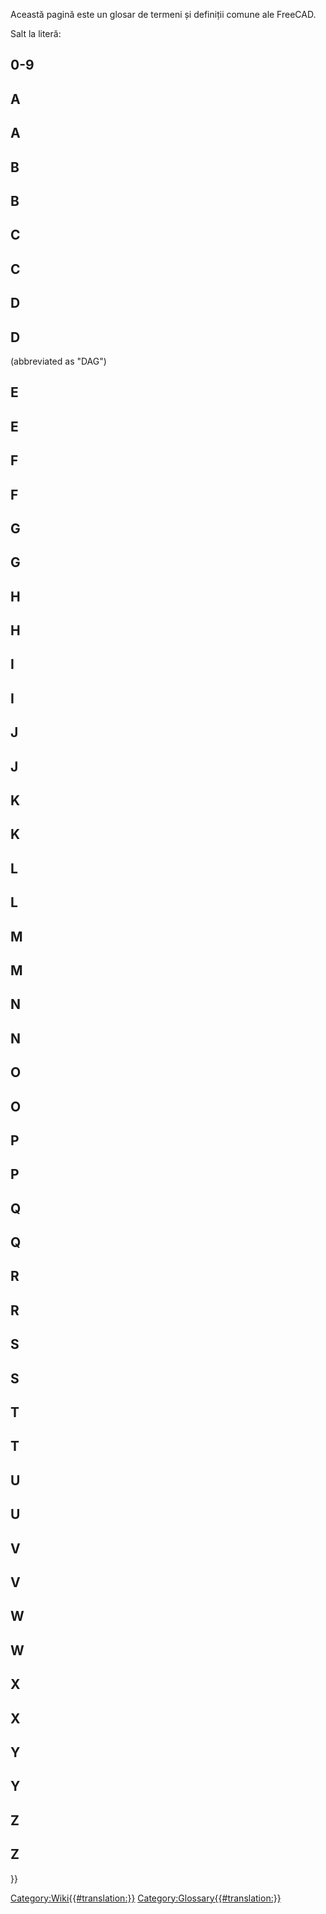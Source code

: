 <languages/>

{{Docnav
|[[Contributors|Contributors]]
|
}}

Această pagină este un glosar de termeni și definiții comune ale FreeCAD.

Salt la literă: {{CompactTOC|center=yes}}

==0-9==

{{gloss}}
{{term|3D view|content=[[3D_view|3D view]]}}
{{defn|defn=The 3D view is a component of the FreeCAD [[Interface|interface]]. It shows a 3D representation of the model.}}
{{glossend}}

==A==

<div class="mw-translate-fuzzy">
==A==
{{gloss}}
{{term|Arc}}
{{defn|defn=O porțiune sau un segment de cerc.}}
{{term|Arch|content=[[Arch_Workbench|Arch]]}}
{{defn|defn=O abreviere pentru Arhitectură [[#Workbench|workbench]] care este folosită în principal pentru modelarea clădirilor și a structurilor. În strânsă legătură cu [[#Draft|Draft Workbench]].}}
{{term|Assembly|content=[[Assembly|Assembly]]}}
{{defn|no=1|defn=Un set de [[#Part|parts]] care au definite pozițiile în relația fiecare cu celaltă.}}
{{defn|no=2|defn=A [[#Workbench|workbench]] care urmărește să faciliteze crearea de ansambluri. Acest Atelier este în curs de dezvoltare și încă nu face parte din FreeCAD.}}
{{term|Axis}}
{{defn|defn= O linie imaginară care trece prin originea spațiului de lucru. Există 3 axe normale. Ele au numele clasic de X, Y și Z. X este în parte stângă sau dreapta. Y este în parte de sus sau în partea de jos. Z este în interiorul sau în afara ecranului/paginii(cea de-a treia dimensiune) .}}
{{glossend}}
</div>

==B==

<div class="mw-translate-fuzzy">
==B==
{{gloss}}
{{term|Backtrace}}
{{defn|defn=Ieșire dintr-un program de depanare care afișează seria de instrucțiuni pe care FreeCAD le-a urmat înainte de apariția unei probleme.}}
{{term|Bezier Curve|content=[http://en.wikipedia.org/wiki/B%C3%A9zier_curve Bezier Curve]}}
{{defn|defn=Un tip de curbă parametrică}}
{{term|Blueprint}}
{{defn|defn=Vechi termen utilizat pentru [[#Drawing|drawing]], și formulat prntru originalul său [http://en.wikipedia.org/wiki/Blueprint reproduction process].}}
{{term|Body}}
{{defn|defn=Un tip de container utilizat în Atelierul [[PartDesign_Workbench|PartDesign]] [[#Workbench|workbench]] care grupează o secvență de operații ([[#Sketch|sketches]], de construcție geometrică și[[#Feature|features]]) pentru a crea un solid invecinat. (Introduced in FreeCAD V0.17.)}}
{{term|Boolean Logic}}
{{defn|defn=O metodă de manipularea datelor utilizând operanzii: And, Or, Not.}}
{{term|Boolean Operation}}
{{defn|defn=O metodă de maipulare a aobiectelor folosind logica Boolean. În FreeCAD, operațiile Boolean sunt: Union ([[#Fuse|Fuse]]), Difference ([[#Cut|Cut]]), Intersection, and Section.}}
{{term|Boolean OPerations check}}
{{defn|defn=See [[#BOPcheck|BOPcheck]].}}
{{term|BOPcheck}}
{{defn|defn= O setare care permite instrumentului de verificare a geometriei din partea WB(Atelierului) și OpenSCAD WB să verifice și geometria făcută din [[#Boolean Logic|Boolean logic]]. Setarea implicită este "false" (sau off) dar utilizatorul îi poate permite să furnizeze mai multă precizie atunci când execută o Check Geometry, dar acest lucru este în detrimentul timpilor de procesare a  unei Check Geometry . Setarea este activată prin navigarea pe traseul Tools > Edit Parameters > Preferences folder > Mod folder > Part folder > Check geometry folder, apoi dublu click "false" în tab-ul drept, schimbarea valorii la "True", click pe butonul "OK", click pe butonul"Save to disk", apoi click pe butonul "Close". O captură de ecran și o descriere a procedurii de activare BOPCheck este la adresa [http://forum.freecadweb.org/viewtopic.php?t=8031#p65914 in post[rile de pe acest forum].}}
{{term|brep}}
{{defn|defn=Format nativ de fișier pentru [[#Open CASCADE|Open CASCADE]] și este partajat de câteva aplicații. FreeCAD poate salva în format *.brep .}}
{{term|B-rep}}
{{defn|defn=Stands for [http://en.wikipedia.org/wiki/B-rep boundary representation],care este unul dintre cele două tipuri de modele 3D pe care FreeCAD le suportă (cealaltă fiind[[#Mesh|mesh]]).}}
{{term|B-spline}}
{{defn|defn=Un tip de curbă parametrică. Vezi [http://en.wikipedia.org/wiki/B-spline B-spline]}}
{{glossend}}
</div>

==C==

<div class="mw-translate-fuzzy">
==C==
{{gloss}}
{{term|Callout}}
{{defn|defn=String of text connected to a line pointing to an object in a [[#Drawing|drawing]].}}
{{term|Chamfer}}
{{defn|defn=The cutting off of an edge, at an angle, to get rid of its sharpness; a beveled edge.}}
{{term|1=Clipping Plane}}
{{defn|1=The clipping plane is used to cut away at the model in the 3D view. It is just a visual aid and does not actually cut the model.}}
{{term|Clone}}
{{defn|defn=A copy of an object whereby the copy remains parametric.  When the original object is changed the Clone(s) also change to show modifications made to the original object.}}
{{term|Coin}}
{{defn|defn=Also called Coin3D. Third-party software library used for 3D representation by FreeCAD.}}
{{term|COLLADA}}
{{defn|defn=An interchange file format for [[#Mesh|mesh]] models. File extension is *.dae.}}
{{term|Command|content=[[Command|Command]]}}
{{defn|defn=An action invoked from the [[#GUI|Gui]] when you press a toolbar button or type a keyboard shortcut or type into the python console. }}
{{term|Compound}}
{{defn|defn=Groups objects together without fusing them like a [[#Boolean Operation|boolean union]] would.}}
{{term|CompSolid}}
{{defn|defn=Set of [[#Solid|solids]] connected by their [[#Face|faces]]. CompSolids are needed in [[#FEM|FEM]], where more than one material is used in one FEM-mesh.}}
{{term|1=Constraint}}
{{defn|1=A restriction on the geometric relationship between primitives in a [[#Sketch|Sketch]]. If a constraint has a numerical value, it is referred to as Datum (e.g., a distance constraint has a numerical value - the length of an imaginary line connecting the two points). A constraint that has no numerical value (e.g., a Horizontal constraint) is sometimes referred to as Geometric Constraint.}}
{{term|Constructive Solid Geometry|content=[http://en.wikipedia.org/wiki/Constructive_solid_geometry Constructive Solid Geometry]}}
{{defn|defn=A solid modeling method for creating shapes by using [[#Boolean Operation|boolean operations]] on [[#Primitive|primitives]].}}
{{term|Coordinate}}
{{defn|defn=A number which defines the position of an object in space in reference to a [http://en.wikipedia.org/wiki/Cartesian_coordinate_system coordinate system].}}
{{term|Coplanar}}
{{defn|defn=Existing on the same plane.}}
{{term|CSG}}
{{defn|defn=Short for [[#Constructive Solid Geometry|Constructive Solid Geometry]].}}
{{term|Cut}}
{{defn|defn=Applying a [[#Boolean Operation|boolean difference]] between shapes.}}
{{glossend}}
</div>

==D==

<div class="mw-translate-fuzzy">
==D==
{{gloss}}
{{term|DAG}}
{{defn|defn=See [[#Directed Acyclic Graph|Directed Acyclic Graph.]]}} 
{{term|Degrees Of Freedom}}
{{defn|defn=The number of ways geometry in a [[#Sketch|Sketch]] may vary.  For example, if we have a Sketch consisting of only one point, and the point has no [[#Constraint|Constraints]] applied to it, the point has two [[#DOF|DOF]] because it is free to move both vertically and horizontally.  Similarly, a Sketch consisting of only a single unconstrained circle has three [[#DOF|DOF]] because the circle can move vertically and horizontally and, additionally, the radius is not defined.  It is good practice to constrain a Sketch until it has no [[#DOF|DOF]] remaining, in which case it is said to be [[#Fully Constrained|Fully Constrained]].}}
{{term|Dependency Graph}}
{{defn|defn=A third-party graphing tool used to show how objects in a FreeCAD model use or are related to one another.  For more information, refer to the [[Std_DependencyGraph|Dependency Graph Wiki page]]|.}}
{{term|Difference}}
{{defn|no=1|defn=The result of, or remainder of, a subtraction.}}
{{defn|no=2|defn=A [[#Boolean operation|Boolean Operation]] in the [[Part_Workbench|Part]] [[#Workbench|workbench]] which is used to subtract one geometry from another; it results in a [[#Cut|Cut]].}}
{{term|Directed Acyclic Graph}} (abbreviated as "DAG")
{{defn|defn=A type of [[#Dependency Graph|Dependency Graph]] where the relationship of objects flows in a generally linear direction from start to end with no circular dependencies.  When following a DAG there is no flow from one object A to any other objects and then back to that same object A again.  In FreeCAD, a graph of the model must always be a DAG.}}
{{term|DOF}}
{{defn|[[#Degrees_Of_Freedom|Degrees Of Freedom]]}}
{{term|Draft|content=[[Draft_Workbench|Draft]]}}
{{defn|no=1|defn=A FreeCAD [[#Workbench|workbench]] used primarily for 2 dimensional work.}}
{{defn|no=2|defn=A relief angle on a mold to allow removal of the finished product. See [[PartDesign Draft]].}}
{{term|Drawing|content=[[Drawing_Workbench|Drawing]]}}
{{defn|no=1|defn=A FreeCAD [[#Workbench|workbench]] used to generate 2D representations of a model, also called drawings.}}
{{defn|no=2|defn=Describes a representation of geometry through the use of two-dimensional views. Also called plan or [[#Blueprint|blueprint]].}}
{{glossend}}
</div>

==E==

<div class="mw-translate-fuzzy">
==E==
{{gloss}}
{{term|Edge}}
{{defn|no=1|defn=A segment joining two [[#Vertex|vertices]]. This segment can be a straight line or a curve. The CAD kernel defines it as: One-dimensional shape corresponding to a curve and bounded by a vertex at each extremity. A closed circle has therefore only one vertex, where it starts and ends. [[https://dev.opencascade.org/doc/overview/html/occt__tutorial.html#OCCT_TUTORIAL_SUB2_3| see Profile: Defining the Topology]].}}
{{defn|no=2|defn=The joining line between two faces. It can be curved or straight.}}
{{term|Element}}
{{defn|An item of Sketcher geometry such as a point, a line segment, an arc, a circle, etc.}}
{{term|1=Extrude}}
{{defn|1=A general term for extending a 2D object into 3D along 1 direction. See also [[#Pad|Pad]].}}
{{glossend}}
</div>

==F==

<div class="mw-translate-fuzzy">
==F==
{{gloss}}
{{term|1=Face}}
{{defn|1=A 2 dimensional topological construct.  For example, a cube has 6 Faces. A face can be curved, like in case of a sphere, which has one face in FreeCAD. The CAD kernel defines it as: Part of a surface bounded by a closed [[#Wire|wire(s)]]. See [[https://dev.opencascade.org/doc/overview/html/occt__tutorial.html#OCCT_TUTORIAL_SUB2_3|Profile: Defining the Topology]].}}
{{term|Facet}}
{{defn|defn=Often used to describe planar faces on a [[#Mesh|mesh]].}}
{{term|FC}}
{{defn|defn=Short for FreeCAD.}}
{{term|FCStd}}
{{defn|defn=FreeCAD native file format. File extension *.fcstd, *.FCStd}}
{{term|1=Feature}}
{{defn|1=A step in a 3d part's evolution in the [[PartDesign_Workbench|Part Design]] [[#Workbench|workbench]] workflow.  Examples are [[#Pad|Pad]], [[#Pocket|Pocket]], [[#Groove|Groove]], [[#Fillet|Fillet]], etc.  As we create a model in the [[PartDesign_Workbench|Part Design]] [[#Workbench|workbench]], each feature takes the shape of the last one and adds or removes something.  Hence a "Pocket" feature is not only the pocketed hole itself, but the whole part with the pocket feature.}}
{{term|FEM|content=[[FEM_Workbench|FEM]]}}
{{defn|defn=[https://en.wikipedia.org/wiki/Finite_element_method Finite Element Method], a [[#Workbench|workbench]] used to solve engineering and mathematical physics problems associated with parts, assemblies and structures.}}
{{term|Fillet}}
{{defn|defn=A rounded relief or cut at an edge added for a finished appearance and to break sharp edges. See [[Part Fillet]] and [[PartDesign Fillet]].}}
{{term|Fork}}
{{defn|defn=See [[#Forked Model|Forked Model]].}}
{{term|Forked Model}}
{{defn|defn=A modeling method, usually accidental and incorrect in FreeCAD, that creates two or more versions of a model from a previous item. (Not to be confused with intentional operations like Array, Clone, PolarPattern, etc.)}}
{{term|Frenet}}
{{defn|defn=When Sweeping a profile along a 3D path, the Frenet parameter controls the orientation of the profile as it travels along the path. If Frenet is true, the profiles are oriented using the Frenet Frame (tangent, binormal, normal) of the path. If Frenet is false the profile's rotation is not restricted. [http://en.wikipedia.org/wiki/Frenet_Frame]}}
{{term|Freetype|content=[http://www.freetype.org FreeType]}}
{{defn|defn=A freely available software library used to extract information from font definition files.}}
{{term|Frustum|content=[http://en.wikipedia.org/wiki/Frustum Frustum]}}
{{defn|defn=The portion of a solid that lies between two parallel planes cutting it. Used in computer graphics to describe the three-dimensional region which is visible on the screen, the [http://en.wikipedia.org/wiki/Viewing_frustum "viewing frustum"]}}
{{term|Fully Constrained}}
{{defn|defn=In [[#Sketcher|Sketcher]], when a [[#Sketch|Sketch]] has no [[#Degrees Of Freedom|Degrees Of Freedom]], the Sketch is said to be "fully constrained" by the applied [[#Constraint|Constraints]].}}
{{term|Fuse}}
{{defn|defn=Term commonly used in FreeCAD to refer to a [[#Boolean Operation|boolean union]] of shapes.}}
{{glossend}}
</div>

==G==

<div class="mw-translate-fuzzy">
==G==
{{gloss}}
{{term|GDB or gdb}}
{{defn|defn=[https://www.gnu.org/software/gdb/ '''G'''NU Project '''D'''e'''B'''ugger], a debugging program used on Unix and other 'nix operating systems in order to get a [[#Backtrace|backtrace]]. "gdb" (without the quotation marks) is also the first part of the command used to start the GDB program itself.  An example of how to use GDB with FreeCAD is in [http://forum.freecadweb.org/viewtopic.php?t=7052#p56918 this forum post]}}
{{term|Geometric modeling kernel}}
{{defn|defn=Also called CAD kernel. A set of complex software libraries responsible for the creation of 3D shapes. All operations on objects (extrude, boolean operations, chamfer, fillet) rely on the geometric modeling kernel.}}
{{term|Git}}
{{defn|defn=[http://en.wikipedia.org/wiki/Distributed_revision_control Distributed revision control system] used by FreeCAD to host and manage its code base.}}
{{term|[[Std_Group|Group]]}}
{{defn|defn=Used to organize elements in the Model tree.}}
{{term|GUI}}
{{defn|defn='''G'''raphical '''U'''ser '''I'''nterface. Allows users to interact with FreeCAD through graphical icons and the mouse pointer.}}
{{glossend}}
</div>

==H==

<div class="mw-translate-fuzzy">
==H==
{{gloss}}
{{term|Half_Space|content=[http://en.wikipedia.org/wiki/Half-space_%28geometry%29 Half Space]}}
{{defn|defn=When a plane completely divides a 3D Euclidian space, the plane forms two half spaces.}}
{{glossend}}
</div>

==I==

<div class="mw-translate-fuzzy">
==I==
{{gloss}}
{{term|IGES}}
{{defn|defn=A file format for the exchange of product data models. Files extensions are *.iges, *.igs. See also [[#STEP|STEP]].}}
{{term|Intersection|content=[http://en.wikipedia.org/wiki/Intersection Intersection]}}
{{defn|defn=That portion of two or more geometric entities that is common to all.  For example, the intersection of two lines is a point.}}
{{glossend}}
</div>

==J==

<div class="mw-translate-fuzzy">
==J==
{{gloss}}
{{term|JT}}
{{defn|defn=A proprietary 3D data format developed by Siemens PLM Software.  FreeCAD has no support for JT at this time.}}
{{glossend}}
</div>

==K==

<div class="mw-translate-fuzzy">
==K==
{{gloss}}
{{term|Kernel}}
{{defn|defn=See [[#Geometric modeling kernel|Geometric modeling kernel]].}}
{{term|KML}}
{{defn|defn=Keyhole Markup Language -  an XML-based geospatial 3D data definition file used by Google Earth.  FreeCAD has no support for KML at this time.}}
{{glossend}}
</div>

==L==

<div class="mw-translate-fuzzy">
==L==
{{gloss}}
{{term|Label}}
{{defn|no=1|defn=A user defined property of an object; used to make the model tree easier to understand by humans.}}
{{defn|no=2|defn=A string of descriptive text added to a drawing (see [[Draft Label|Draft Label]]).}} 
{{defn|defn=Contrast with [[#Name|Name]].}}
{{term|Line}}
{{defn|defn=Most often this is used as a synonym for a line segment (see below). In sketcher it is used sometimes with its exact meaning of an infinite straight path.}}
{{term|Line Segment}}
{{defn|defn=A straight path between two [[#Point|points]].}}
{{term|Lock}}
{{defn|defn=[[Sketcher ConstrainLock|Constraint Lock]]}}
{{term|Loft|content=[http://en.wikipedia.org/wiki/Loft_%283D%29 Loft]}}
{{defn|defn=A topological form created by linking consecutive profiles with a surface.  Similar to the process used to make fabric covered aeroplanes or boats. Also the FreeCAD function for creating such a form.}}
{{glossend}}
</div>

==M==

<div class="mw-translate-fuzzy">
==M==
{{gloss}}
{{term|Macro}}
{{defn|defn=A saved sequence of FreeCAD instructions, often written by end users.}}
{{term|Manifold}}
{{defn|defn=Said of a [[#Shape|shape]] that forms a perfectly enclosed volume. A familiar synonym that gives a good description is "watertight". To generate a solid, a [[#Shell|shell]] must be manifold.}}
{{term|Mantis}}
{{defn|defn=[[#Tracker|Bug tracking system]] used by the FreeCAD project.}}
{{term|Mesh}}
{{defn|defn=Type of object that can be imported or created by FreeCAD. See [http://en.wikipedia.org/wiki/Polygon_mesh Polygon mesh] for more details.}}
{{term|Model}}
{{defn|defn=Also called 3D model. Computer representation of a three-dimensional [[#Part|part]] or [[#Assembly|assembly]].}}
{{term|MultiTransform|content=[[PartDesign_MultiTransform|MultiTransform]]}}
{{defn|defn=Stands for multiple transformation. A [[#Feature|feature]] from the [[PartDesign_Workbench|PartDesign]] [[#Workbench|workbench]] that applies a series of chained transformations (linear and circular pattern, mirrored) to selected features.}}
{{glossend}}
</div>

==N==

<div class="mw-translate-fuzzy">
==N==
{{gloss}}
{{term|Name}}
{{defn|defn=An unique identifier for a FreeCAD document object. Once assigned by the program, the Name can not be easily changed.  Contrast with [[#Label|Label]].}}
{{term|Non-manifold}}
{{defn|defn=Non-manifold topology, also called zero-thickness, is two distinct solid bodies connected at a theoretical vertex or edge. It is an unsupported type of shape (not always detected by FreeCAD) that should be avoided, as it can cause trouble with further steps and export.}}
{{term|Null Shape}}
{{defn|defn=A [[#Shape|Shape]] property that has not been initialized by a program/macro.  Usually an error condition.}}
{{glossend}}
</div>

==O==

<div class="mw-translate-fuzzy">
==O==
{{gloss}}
{{term|OCC}}
{{defn|defn=Acronym for [[#Open CASCADE|Open CASCADE]]. Prior to being open sourced, it used to be named CAS.CADE (abbreviated from Computer Aided Software for Computer Aided Design and Engineering).}}
{{term|OCE}}
{{defn|defn='''O'''pen CASCADE '''C'''ommunity '''E'''dition. It provides patches, improvements and experiments contributed by users over the official [[#Open CASCADE|Open CASCADE]] library. FreeCAD is known to work on either OCC or OCE.}}
{{term|OCCT}}
{{defn|Open CASCADE Technology. See [[#OCC|OCC]].}}
{{term|Open CASCADE|content=[http://www.opencascade.org Open CASCADE]}}
{{defn|The [[#Geometric modeling kernel|geometric modeling kernel]] (software library) underlying FreeCAD. Also called [[#OCC|OCC]] or [[#OCCT|OCCT]] (for Open CASCADE Technology). See also [[#OCE|OCE]].}}
{{term|OpenSCAD|content=[http://www.openscad.org/ OpenSCAD]}}
{{defn|no=1|Name of a script-only based CAD program.}}
{{defn|no=2|A [[#Workbench|workbench]] in FreeCAD. The [[OpenSCAD_Workbench|OpenSCAD]] [[#Workbench|workbench]] provides an interface for import/export of *.scad and *.csg models, as well as a some utility tools.}}
{{term|Origin}}
{{defn|defn=The center of the coordinate system. Everything goes out from here in either the positive or negative directions. As is our view of the universe with Earth being the “origin”.}}
{{term|Orthographic}}
{{defn|defn=See [http://en.wikipedia.org/wiki/Orthographic_projection Orthographic projection] and [http://en.wikipedia.org/wiki/Multiview_orthographic_projection Multiview orthographic projection].}}
{{glossend}}
</div>

==P==

<div class="mw-translate-fuzzy">
==P==
{{gloss}}
{{term|1=Pad}}
{{defn|1=An extension of a [[#Sketch|Sketch]] in a direction perpendicular to the plane of the Sketch. See also [[#Extrude|Extrude]].}}
{{term|Part|content=[[Part_Workbench|Part]]}}
{{defn|no=1|A FreeCAD [[#Workbench|workbench]] primarily used for a [http://en.wikipedia.org/wiki/Constructive_solid_geometry Constructive Solid Geometry] workflow.}}
{{defn|no=2|A unibody solid. The lowest level component in an assembly.}}
{{defn|no=3|A container which groups any type of FreeCAD object and has a [[#Placement|placement]]. (Introduced in FreeCAD V0.17.)}}
{{term|PartDesignNext}}
{{defn|defn=Nickname used over the forums to distinguish the [[PartDesign_Workbench|PartDesign]] [[#Workbench|workbench]] in the FreeCAD 0.17 release version from the one in v0.16 and earlier, because of the vast changes introduced.}}
{{term|PD}}
{{defn|defn=Abbreviation of [[PartDesign_Workbench|PartDesign]], a FreeCAD [[#Workbench|workbench]].}}
{{term|PDN}}
{{defn|defn=Abbreviation of [[#PartDesignNext|PartDesignNext]].}}
{{term|Perspective}}
{{defn|defn=[http://en.wikipedia.org/wiki/Graphical_projection#Perspective Perspective projection]}}
{{term|Pivy|content=[http://pypi.python.org/pypi/Pivy Pivy]}}
{{defn|defn=A software library that allows Python to use Coin.}}
{{term|Placement}}
{{defn|defn=Set of properties of an object that defines its coordinates and orientation in space. See [[Placement]].}}
{{term|Planar}}
{{defn|defn=Said of geometry of which elements all lie on a same plane.}}
{{term|Plane}}
{{defn|no=1|A flat, two-dimensional surface that extends infinitely far.}}
{{defn|no=2|A primitive two-dimensional object created in the [[Part_Workbench|Part]] [[#Workbench|workbench]].}}
{{term|Plot}}
{{defn|defn=<To be added.>}}
{{term|1=Pocket}}
{{defn|1=A [[#Feature|feature]] that removes material from a solid based on a [[#Sketch|Sketch]].}}
{{term|1=Point}}
{{defn|1=An item used to reference a single area in the 3D workspace. A “point” is dimensionless. It has a dimension on the screen, usually represented by a “dot” only so we can see where it is. See also [[#Vertex|Vertex]].}}
{{term|Polygon mesh}}
{{defn|defn=See [http://en.wikipedia.org/wiki/Polygonal_mesh Polygonal_mesh]}}
{{term|Polyline}}
{{defn|defn=A series of connected line or arc segments.}}
{{term|POV-Ray}}
{{defn|defn=[http://en.wikipedia.org/wiki/POV-Ray POV-Ray]}}
{{term|PPA}}
{{defn|defn=An acronym that stands for '''P'''ersonal '''P'''ackage '''A'''rchive. It's a type of software repository exclusive to the Ubuntu Linux operating system. The FreeCAD project offers the latest release as well as development versions through two PPA repositories. Updates are managed by the host system's update manager.}}
{{term|Primitive}}
{{defn|defn=A basic shape used in the construction of models. Some 2D primitives are: point, line, polygon, circle, ellipse, spiral, helix. 3D primitives are: box, cylinder, cone, torus, sphere, ellipsoid, prism.}}
{{term|PySide|content=[https://wiki.qt.io/PySide PySide]}}
{{defn|defn=A freely available software library that allows Python to use QT.}}
{{term|Python|content=[http://www.python.org Python]}}
{{defn|defn=A programming language used in the development of FreeCAD as well as in user-written [[#Macro|macros]] or scripts.}}
{{glossend}}
</div>

==Q==

<div class="mw-translate-fuzzy">
==Q==
{{gloss}}
{{term|Qt|content=[https://www.qt.io/developers/ Qt]}}
{{defn|1=A cross-platform application and user interface framework. Also Qt4.}}
{{glossend}}
</div>

==R==

<div class="mw-translate-fuzzy">
==R==
{{gloss}}
{{term|Raytracing}}
{{defn|defn=[http://en.wikipedia.org/wiki/Ray_tracing_%28graphics%29 Ray tracing]}}
{{term|Revolve}}
{{defn|defn=A tool in the [[Part_Workbench|Part]] [[#Workbench|workbench]]. See [[Part Revolve]].}}
{{term|Robot}}
{{defn|defn=[http://en.wikipedia.org/wiki/Industrial_robot Industrial robot]}}
{{term|Rotate}}
{{defn|defn=Action to spin an object unto an axis to change its orientation in space.}}
{{glossend}}
</div>

==S==

<div class="mw-translate-fuzzy">
==S==
{{gloss}}
{{term|Section}}
{{defn|defn=[http://en.wikipedia.org/wiki/Cross_section_%28geometry%29 Cross section (geometry)]}}
{{term|Self Intersection}}
{{defn|defn=A condition where a curve crosses over itself (ex.'8','&'). This confuses geometric kernel algorithms and generally produces an error condition.}}
{{term|Shape}}
{{defn|defn=Generic term used in FreeCAD to describe most elements (except for [[#Mesh|meshes]]).}}
{{term|Shell}}
{{defn|defn=Shape made of two or more contiguous [[#Face|faces]]. A [[#Manifold|manifold]] (enclosed) shell can be converted into a [[#Solid|solid]].}}
{{term|1=Sketch}}
{{defn|1=A constrained 2D depiction of an object fixed to a plane or a [[#Face|Face]].  In FreeCAD a Sketch is always a 2-dimensional object somewhere in the 3D space.}}
{{term|Sketcher|content=[[Sketcher_Workbench|Sketcher]]}}
{{defn|A [[#Workbench|workbench]] used to create 2D geometry by use of [[#Element|elements]] and [[#Constraint|constraints]].}}
{{term|Sketcher Solver}}
{{defn|defn=The internal FreeCAD mechanism that calculates inter-dependencies and effects of adding, deleting, and modifying geometry and associated constraints in each Sketch.  Sketcher Solver also calculates the arrangement of all geometry in each Sketch so it can be displayed correctly.}}
{{term|Smooth Line}}
{{defn|defn=In a Drawing, a line indicating a change between tangent surfaces, as in the transition from a flat surface to a fillet. Also "tangent edge". See [http://www.freecadweb.org/wiki/index.php?title=Drawing_View#Modify_an_existing_view Drawing View]}}
{{term|Solid}}
{{defn|defn=Part of 3D space bounded by [[#Shell|Shells]]. A solid has a volume and other properties related to objects with a mass.}}
{{term|Solver}}
{{defn|defn=See [[#Sketcher Solver|Sketcher Solver]].}}
{{term|1=Stable}}
{{defn|1=A nickname for the last general release version of the FreeCAD software.  This is typically the version available from sources other than the FreeCAD project.  Compare with [[#Unstable|Unstable]].}}
{{term|STL}}
{{defn|''STereoLithography'', also known as ''Standard Tessellation Language.'' A [[#Mesh|mesh]] file format defining only the surface of a 3D object. File extensions is *.stl}}
{{term|STEP}}
{{defn|defn=An ISO standard (ISO 10303) for the exchange of 3D data and product manufacturing information. It replaces [[#IGES|IGES]]. File extensions are *.step, *.stp.}}
{{term|SVG}}
{{defn|[https://en.wikipedia.org/wiki/Scalable_Vector_Graphics '''S'''calable '''V'''ector '''G'''raphics]. A vector graphics file format.}}
{{term|Sweep}}
{{defn|defn=A 3D shape generated from at least one 2D cross-section that traces along a trajectory (path). Commonly used to define the tool as well as the created shape. See [http://en.wikipedia.org/wiki/Solid_modeling#Sweeping Solid modeling]}}
{{glossend}}
</div>

==T==

<div class="mw-translate-fuzzy">
==T==
{{gloss}}
{{term|Task panel}}
{{defn|defn=See [[#Tasks tab|Tasks tab]].}}
{{term|Tasks tab}}
{{defn|defn=A [https://en.wikipedia.org/wiki/Panel_(computer_software) control panel] in FreeCAD that displays content specific to the task at hand. It can show available tools in the active [[#Workbench|workbench]] or prompt for values and options while a [[#Command|command]] is active.}}
{{term|Tessellation}}
{{defn|defn=A tessellation of a surface is the tiling of the surface using one or more geometric shapes, called tiles, with no overlaps and no gaps. In FreeCAD it is needed to display the geometric shapes in the 3D-view. The tessellation relative to the dimensions of a shape can be set in the preferences to get a smoother view of round surfaces at the cost of computation time. See [[Preferences_Editor|Preferences Editor]].}}
{{term|Thickness}}
{{defn|no=1|defn=A measure of how thick a shape is.}}
{{defn|no=2|A [[Part_Workbench|Part]] [[#Workbench|workbench]] tool to hollow out a solid and leave a defined uniform thickness.}}
{{term|Toggle}}
{{defn|defn=A setting that can be changed between two options, for example between True or False or between Off and On.}}
{{term|Topological Naming}}
{{defn|A scheme whereby an edge or face, once created, is assigned a permanent name.  Internally, FreeCAD identifies edges and faces on a solid by numbering them such as: Edge1, Edge2, Face1, Face2, etc. The problem is that these IDs are somewhat randomly applied, and they will change after something is done to the model that changes the amount of edges and faces.  For example, if the model is revised an item linked to a Face2 could later erroneously become linked to a different face (which was renamed to become the new Face2), causing the user unwanted results.  As of the FreeCAD 0.17 release Topological Naming has not yet been implemented, and so if an object is modified such that the number of edges or faces changes, the names of the edges or faces of that object might change too.}}
{{term|Torus}}
{{defn|A primitive shape.}}
{{term|Tracker}}
{{defn|defn=Short for bug tracker, the online software application used to keep track of reported bugs or feature requests. See also [[#Mantis|Mantis]].}}
{{glossend}}
</div>

==U==

<div class="mw-translate-fuzzy">
==U==
{{gloss}}
{{term|Union}}
{{defn|defn=A [[Part_Workbench|Part]] [[#Workbench|workbench]] tool that performs a [[#Boolean Operation|Boolean operation]] on selected shapes.}}
{{term|1=Unstable}}
{{defn|1=A nickname for a very recent version of the FreeCAD software. This version will contain many changes recently implemented by the developers.  It does not typically fail or produce wrong results, but it has not completed testing.}}
{{term|Upgrade|content=[[Draft Upgrade|Upgrade]]}}
{{defn|defn=A [[Draft_Workbench|Draft]] [[#Workbench|workbench]] tool.}}
{{glossend}}
</div>

==V==

<div class="mw-translate-fuzzy">
==V==
{{gloss}}
{{term|Vector}}
{{defn|defn=O mărime cu direcție. Adesea reprezentat grafic ca o săgeată în 2 sau 3 dimensiuni. De exemplu, "fifty paces north", "9.8 m/s^2 down", și "(3,5,6) unități în direcția x, respectiv y, z" susnt toți vectori. În FreeCAD,ele sunt cele mai des desemnate ca perechi ordonate (x, y) sau triplete ordonate (x, y, z).}}
{{term|Vertex}}
{{defn|defn=A lone [[#Point|point]] în spațiu, sau colțul unei [[#shape|shape]] unde se întâlnesc [[#Edge|edges]]. Tehnologia Open Cascade definește asta ca având cu dimensiunea zero [[#shape|shape]] corespunzător punctului din geometrie. [[https://dev.opencascade.org/doc/overview/html/occt__tutorial.html#OCCT_TUTORIAL_SUB2_3| vezi OCCT Profile: Defining the topology]]}}
{{glossend}}
</div>

==W==

<div class="mw-translate-fuzzy">
==W==
{{gloss}}
{{term|WB}}
{{defn|defn=Prescurtare pentru [[#Workbench|workbench]].}}
{{term|Wire}}
{{defn|no=1|O secvență conectată la [[#Edge|edges]] prin [[#Vertex|vertices]]. Termenul fir(polilinie) este utilizat în acest sens, în principal prin tehnologia Open Cascade [[https://dev.opencascade.org/doc/overview/html/occt__tutorial.html#OCCT_TUTORIAL_SUB2_3]]and therefore also inside of FreeCAD.}}
{{defn|no=2|A [[Draft_Workbench|Draft]] [[#Workbench|workbench]] comandă pentru a crea un fir parametric.}}
{{term|Workbench}}
{{defn|defn=Numit și modul, fiecare Atelier [[Workbenches|workbench]] grupează un set de instrumente dedicate rezolvării unei sarcini specifice.}}
{{glossend}}
</div>

==X==

<div class="mw-translate-fuzzy">
==X==
{{gloss}}
{{term|X}}
{{defn|De obicei se referă la axa cu același nume din spațiul 2D sau 3D X [[#Axis|axis]].}}
{{glossend}}
</div>

==Y==

<div class="mw-translate-fuzzy">
==Y==
{{gloss}}
{{term|Y}}
{{defn|De obicei se referă la axa cu același nume din spațiul 2D sau 3D Y [[#Axis|axis]].}}
{{glossend}}
</div>

==Z==

<div class="mw-translate-fuzzy">
==Z==
{{gloss}}
{{term|term=Z}}
{{defn|Se referă de obicei la axa Z [[#Axis|axis]].}}
{{glossend}}
</div>


{{Docnav
|[[Contributors|Contributors]]
|
}}

{{Userdocnavi{{#translation:}}}}
[[Category:Wiki{{#translation:}}]]
[[Category:Glossary{{#translation:}}]]